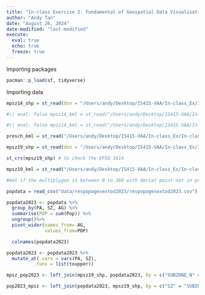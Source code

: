 ```yaml
---
title: "In-class Exercise 2: Fundamental of Geospatial Data Visualisation and tmap Methods"
author: "Andy Tan"
date: "August 26, 2024"
date-modified: "last-modified"
execute: 
  eval: true 
  echo: true 
  freeze: true 
---
```


Importing packages

```r
pacman::p_load(sf, tidyverse)
```

Importing data

```r
mpsz14_shp = st_read(dsn = "/Users/andy/Desktop/IS415-VAA/In-class_Ex/In-class_Ex02/data/geospatial", layer = "MP14_SUBZONE_WEB_PL")
```

```r
#\| eval: false mpsz14_kml = st_read("/Users/andy/Desktop/IS415-VAA/In-class_Ex/In-class_Ex02/data/MasterPlan2014SubzoneBoundaryWebKML.kml")
```

```r
#\| eval: false mpsz14_kml = st_read("/Users/andy/Desktop/IS415-VAA/In-class_Ex/In-class_Ex02/data/MasterPlan2019SubzoneBoundaryNoSeaKML.kml")
```

```r
presch_kml = st_read("/Users/andy/Desktop/IS415-VAA/In-class_Ex/In-class_Ex02/data/geospatial/PreSchoolsLocation.kml") %>% st_transform(crs = 3414)
```

```r
mpsz19_shp = st_read(dsn = "/Users/andy/Desktop/IS415-VAA/In-class_Ex/In-class_Ex02/data/geospatial", layer =  "MPSZ-2019") %>% st_transform(crs = 3414)

st_crs(mpsz19_shp) # to check the EPSG 3414

```

```r
mpsz19_kml = st_read("/Users/andy/Desktop/IS415-VAA/In-class_Ex/In-class_Ex02/data/geospatial/MasterPlan2019SubzoneBoundaryNoSeaKML.kml")

#kml if the multiplygon is between 0 to 360 with decial point not in projected coordinate system

```

```r
popdata = read_csv("data/respopagesextod2023/respopagesextod2023.csv")
```

```r
popdata2023 <- popdata %>%
  group_by(PA, SZ, AG) %>%
  summarise(POP = sum(Pop)) %>%
  ungroup()%>%
  pivot_wider(names_from= AG, 
              values_from=POP)
```

```r
  colnames(popdata2023)
```

```r
popdata2023 <- popdata2023 %>%
  mutate_at(.vars = vars(PA, SZ), 
          .funs = list(toupper))
```

```r
mpsz_pop2023 <- left_join(mpsz19_shp, popdata2023, by = c("SUBZONE_N" = "SZ"))
```

```r
pop2023_mpsz <- left_join(popdata2023, mpsz19_shp, by = c("SZ" = "SUBZONE_N"))
```
